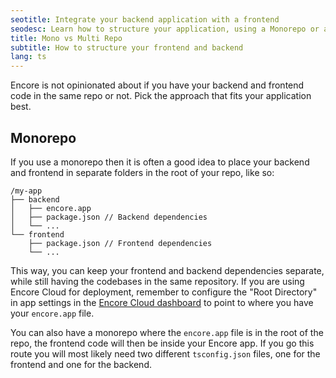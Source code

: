 ```yaml
---
seotitle: Integrate your backend application with a frontend
seodesc: Learn how to structure your application, using a Monorepo or a Multi-repo approach.
title: Mono vs Multi Repo
subtitle: How to structure your frontend and backend
lang: ts
---
```


Encore is not opinionated about if you have your backend and frontend code in the same repo or not. Pick the approach that fits your application best.

## Monorepo

If you use a monorepo then it is often a good idea to place your backend and frontend in separate folders in the root of your repo, like so:

```
/my-app
├── backend
│   ├── encore.app
│   ├── package.json // Backend dependencies
│   └── ...
└── frontend
    ├── package.json // Frontend dependencies
    └── ...
```

This way, you can keep your frontend and backend dependencies separate, while still having the codebases in the same repository. If you are using Encore Cloud for deployment, remember to configure the "Root Directory" in app settings in the [Encore Cloud dashboard](https://app.encore.cloud) to point to where you have your `encore.app` file.

<GitHubLink
    href="https://github.com/encoredev/nextjs-starter"
    desc="Next.js + Encore Starter, separated into frontend and backend folders."
/>

You can also have a monorepo where the `encore.app` file is in the root of the repo, the frontend code will then be inside your Encore app. If you go this route you will most likely need two different `tsconfig.json` files, one for the frontend and one for the backend.

<GitHubLink
    href="https://github.com/encoredev/examples/tree/main/ts/react-starter"
    desc="React + Encore Starter, frontend code inside the Encore app."
/>
